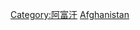 {{catmore}}
{{Commonscat|Transport in Afghanistan}}

[[Category:阿富汗|Category:阿富汗]]
[[Category:亚洲各国交通|Afghanistan]]